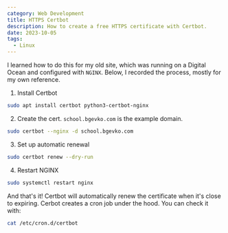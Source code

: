 ```yaml
---
category: Web Development
title: HTTPS Certbot
description: How to create a free HTTPS certificate with Certbot.
date: 2023-10-05
tags:
  - Linux
---
```


I learned how to do this for my old site, which was running on a 
Digital Ocean and configured with `NGINX`. Below, I recorded the process, 
mostly for my own reference.

1. Install Certbot
```bash
sudo apt install certbot python3-certbot-nginx
```

2. Create the cert. `school.bgevko.com` is the example domain.
```bash
sudo certbot --nginx -d school.bgevko.com
```

3. Set up automatic renewal
```bash
sudo certbot renew --dry-run
```

4. Restart NGINX
```bash
sudo systemctl restart nginx
```

And that's it! Certbot will automatically renew the certificate when it's close to expiring.
Cerbot creates a cron job under the hood. You can check it with:
```bash
cat /etc/cron.d/certbot
```
